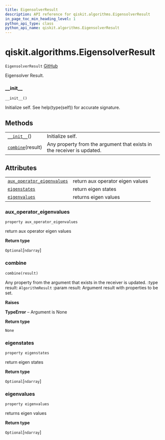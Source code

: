 ```yaml
---
title: EigensolverResult
description: API reference for qiskit.algorithms.EigensolverResult
in_page_toc_min_heading_level: 1
python_api_type: class
python_api_name: qiskit.algorithms.EigensolverResult
---
```


# qiskit.algorithms.EigensolverResult

<span id="qiskit.algorithms.EigensolverResult" />

`EigensolverResult` [GitHub](https://github.com/qiskit/qiskit/tree/stable/0.17/qiskit/algorithms/eigen_solvers/eigen_solver.py "view source code")

Eigensolver Result.

### \_\_init\_\_

<span id="qiskit.algorithms.EigensolverResult.__init__" />

`__init__()`

Initialize self. See help(type(self)) for accurate signature.

## Methods

|                                                                                                                 |                                                                        |
| --------------------------------------------------------------------------------------------------------------- | ---------------------------------------------------------------------- |
| [`__init__`](#qiskit.algorithms.EigensolverResult.__init__ "qiskit.algorithms.EigensolverResult.__init__")()    | Initialize self.                                                       |
| [`combine`](#qiskit.algorithms.EigensolverResult.combine "qiskit.algorithms.EigensolverResult.combine")(result) | Any property from the argument that exists in the receiver is updated. |

## Attributes

|                                                                                                                                                            |                                  |
| ---------------------------------------------------------------------------------------------------------------------------------------------------------- | -------------------------------- |
| [`aux_operator_eigenvalues`](#qiskit.algorithms.EigensolverResult.aux_operator_eigenvalues "qiskit.algorithms.EigensolverResult.aux_operator_eigenvalues") | return aux operator eigen values |
| [`eigenstates`](#qiskit.algorithms.EigensolverResult.eigenstates "qiskit.algorithms.EigensolverResult.eigenstates")                                        | return eigen states              |
| [`eigenvalues`](#qiskit.algorithms.EigensolverResult.eigenvalues "qiskit.algorithms.EigensolverResult.eigenvalues")                                        | returns eigen values             |

### aux\_operator\_eigenvalues

<span id="qiskit.algorithms.EigensolverResult.aux_operator_eigenvalues" />

`property aux_operator_eigenvalues`

return aux operator eigen values

**Return type**

`Optional`\[`ndarray`]

### combine

<span id="qiskit.algorithms.EigensolverResult.combine" />

`combine(result)`

Any property from the argument that exists in the receiver is updated. :type result: `AlgorithmResult` :param result: Argument result with properties to be set.

**Raises**

**TypeError** – Argument is None

**Return type**

`None`

### eigenstates

<span id="qiskit.algorithms.EigensolverResult.eigenstates" />

`property eigenstates`

return eigen states

**Return type**

`Optional`\[`ndarray`]

### eigenvalues

<span id="qiskit.algorithms.EigensolverResult.eigenvalues" />

`property eigenvalues`

returns eigen values

**Return type**

`Optional`\[`ndarray`]

